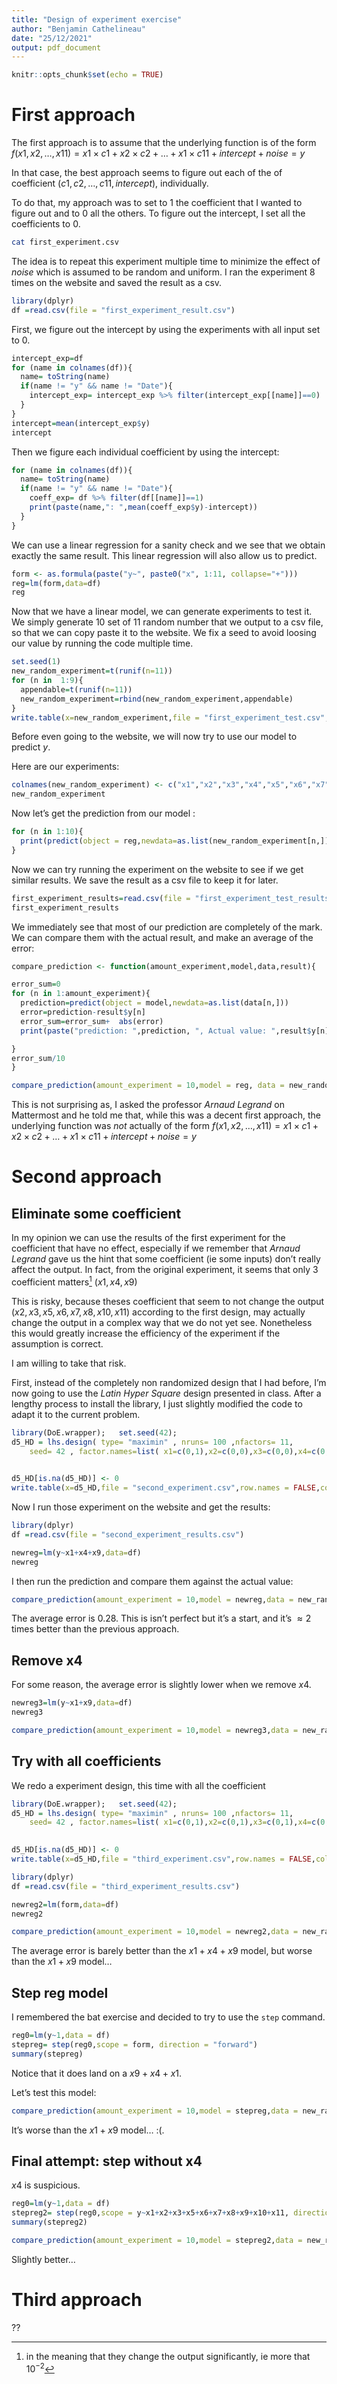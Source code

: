 ```yaml
---
title: "Design of experiment exercise"
author: "Benjamin Cathelineau"
date: "25/12/2021"
output: pdf_document
---
```


```r
knitr::opts_chunk$set(echo = TRUE)
```

# First approach
The first approach is to assume that the underlying function is of the form $f(x1,x2,\dots,x11)=x1\times c1+x2\times c2+\dots+x1\times c11+intercept+noise=y$

In that case, the best approach seems to figure out each of the of coefficient $(c1,c2,\dots,c11, intercept)$, individually.

To do that, my approach was to set to $1$ the coefficient that I wanted to figure out and to $0$ all the others. To figure out the intercept, I set all the coefficients to $0$.



```sh
cat first_experiment.csv
```

The idea is to repeat this experiment multiple time to minimize the effect of $noise$ which is assumed to be random and uniform. I ran the experiment 8 times on the website and saved the result as a csv.
```r
library(dplyr)
df =read.csv(file = "first_experiment_result.csv")
```


First, we figure out the intercept by using the experiments with all input set to 0.


```r
intercept_exp=df
for (name in colnames(df)){
  name= toString(name)
  if(name != "y" && name != "Date"){
    intercept_exp= intercept_exp %>% filter(intercept_exp[[name]]==0)
  }
}
intercept=mean(intercept_exp$y)
intercept
```
Then we figure each individual coefficient by using the intercept:

```r
for (name in colnames(df)){
  name= toString(name)
  if(name != "y" && name != "Date"){
    coeff_exp= df %>% filter(df[[name]]==1)
    print(paste(name,": ",mean(coeff_exp$y)-intercept))
  }
}

```

We can use a linear regression for a sanity check and we see that we obtain exactly the same result. This linear regression will also allow us to predict.

```r
form <- as.formula(paste("y~", paste0("x", 1:11, collapse="+")))
reg=lm(form,data=df)
reg
```


Now that we have a linear model, we can generate experiments to test it. We simply generate 10 set of 11 random number that we output to a csv file, so that we can copy paste it to the website. We fix a seed to avoid loosing our value by running the code multiple time.
```r
set.seed(1)
new_random_experiment=t(runif(n=11))
for (n in  1:9){
  appendable=t(runif(n=11))
  new_random_experiment=rbind(new_random_experiment,appendable)
}
write.table(x=new_random_experiment,file = "first_experiment_test.csv",row.names = FALSE,col.names = FALSE,sep = ",")
```

Before even going to the website, we will now try to use our model to predict $y$.

Here are our experiments:
```r
colnames(new_random_experiment) <- c("x1","x2","x3","x4","x5","x6","x7","x8","x9","x10","x11")
new_random_experiment
```

Now let's get the prediction from our model :

```r
for (n in 1:10){
  print(predict(object = reg,newdata=as.list(new_random_experiment[n,])))
}
```

Now we can try running the experiment on the website to see if we get similar results. We save the result as a csv file to keep it for later.

```r
first_experiment_results=read.csv(file = "first_experiment_test_results.csv")
first_experiment_results
```

We immediately see that most of our prediction are completely of the mark.
We can compare them with the actual result, and make an average of the error:

```r
compare_prediction <- function(amount_experiment,model,data,result){

error_sum=0
for (n in 1:amount_experiment){
  prediction=predict(object = model,newdata=as.list(data[n,]))
  error=prediction-result$y[n]
  error_sum=error_sum+  abs(error)
  print(paste("prediction: ",prediction, ", Actual value: ",result$y[n],", Error: ",error))

}
error_sum/10
}
```

```r
compare_prediction(amount_experiment = 10,model = reg, data = new_random_experiment,result = first_experiment_results)
```



This is not surprising as, I asked the professor *Arnaud Legrand* on Mattermost and he told me that, while this was a decent first approach, the underlying function was *not* actually of the form $f(x1,x2,\dots,x11)=x1\times c1+x2\times c2+\dots+x1\times c11+intercept+noise=y$

# Second approach

## Eliminate some coefficient
In my opinion we can use the results of the first experiment for the coefficient that have no effect, especially if we remember that *Arnaud Legrand* gave us the hint that some coefficient (ie some inputs) don't really affect the output. In fact, from the original experiment, it seems that only 3 coefficient matters^[in the meaning that they change the output significantly, ie more that $10^{-2}$] ($x1,x4,x9$)

This is risky, because theses coefficient that seem to not change the output ($x2,x3,x5,x6,x7,x8,x10,x11$) according to the first design, may actually change the output in a complex way that we do not yet see. Nonetheless this would greatly increase the efficiency of the experiment if the assumption is correct.

I am willing to take that risk.


First, instead of the completely non randomized design that I had before, I'm now going to use the *Latin Hyper Square* design presented in class. After a lengthy process to install the library, I just slightly modified the code to adapt it to the current problem.
```r
library(DoE.wrapper);   set.seed(42);
d5_HD = lhs.design( type= "maximin" , nruns= 100 ,nfactors= 11,
    seed= 42 , factor.names=list( x1=c(0,1),x2=c(0,0),x3=c(0,0),x4=c(0,1),x5=c(0,0),x6=c(0,0),x7=c(0,0),x8=c(0,0),x9=c(0,1),x10=c(0,0),x11=c(0,0) ) )

 
d5_HD[is.na(d5_HD)] <- 0
write.table(x=d5_HD,file = "second_experiment.csv",row.names = FALSE,col.names = FALSE,sep = ",")
```

Now I run those experiment on the website and get the results:

```r
library(dplyr)
df =read.csv(file = "second_experiment_results.csv")
```

```r
newreg=lm(y~x1+x4+x9,data=df)
newreg
```

I then run the prediction and compare them against the actual value:
```r
compare_prediction(amount_experiment = 10,model = newreg,data = new_random_experiment,result = first_experiment_results)
```
The average error is $0.28$. This is isn't perfect but it's a start, and it's $\approx 2$ times better than the previous approach. 

## Remove x4
For some reason, the average error is slightly lower when we remove $x4$.
```r
newreg3=lm(y~x1+x9,data=df)
newreg3
```

```r
compare_prediction(amount_experiment = 10,model = newreg3,data = new_random_experiment,result = first_experiment_results)
```
## Try with all coefficients

We redo a experiment design, this time with all the coefficient
```r
library(DoE.wrapper);   set.seed(42);
d5_HD = lhs.design( type= "maximin" , nruns= 100 ,nfactors= 11,
    seed= 42 , factor.names=list( x1=c(0,1),x2=c(0,1),x3=c(0,1),x4=c(0,1),x5=c(0,1),x6=c(0,1),x7=c(0,1),x8=c(0,1),x9=c(0,1),x10=c(0,1),x11=c(0,1) ) )

 
d5_HD[is.na(d5_HD)] <- 0
write.table(x=d5_HD,file = "third_experiment.csv",row.names = FALSE,col.names = FALSE,sep = ",")
```

```r
library(dplyr)
df =read.csv(file = "third_experiment_results.csv")
```



```r
newreg2=lm(form,data=df)
newreg2
```

```r
compare_prediction(amount_experiment = 10,model = newreg2,data = new_random_experiment,result = first_experiment_results)
```
The average error is barely better than the  $x1+x4+x9$ model, but worse than the $x1+x9$ model...

## Step reg model
I remembered the bat exercise and decided to try to use the `step` command.
```r
reg0=lm(y~1,data = df)
stepreg= step(reg0,scope = form, direction = "forward")
summary(stepreg)
```

Notice that it does land on a $x9+x4+x1$.

Let's test this model:

```r
compare_prediction(amount_experiment = 10,model = stepreg,data = new_random_experiment,result = first_experiment_results)

```
It's worse than the $x1+x9$ model... :(.

## Final attempt: step without x4
$x4$ is suspicious.
```r
reg0=lm(y~1,data = df)
stepreg2= step(reg0,scope = y~x1+x2+x3+x5+x6+x7+x8+x9+x10+x11, direction = "forward")
summary(stepreg2)
```

```r
compare_prediction(amount_experiment = 10,model = stepreg2,data = new_random_experiment,result = first_experiment_results)

```
Slightly better...

# Third approach

??